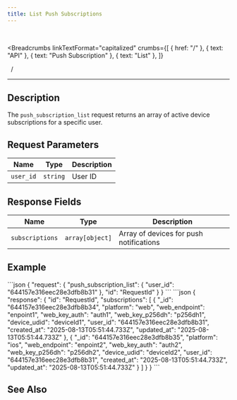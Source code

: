 ```yaml
---
title: List Push Subscriptions
---
```


<br />



<Breadcrumbs
  linkTextFormat="capitalized"
  crumbs={[
    { href: "/" },
    { text: "API" },
    { text: "Push Subscription" },
    { text: "List" },
  ]}
>
  <Icon slot="index" name="seti:powershell" />
  <span slot="separator">&nbsp;&nbsp;/&nbsp;</span>
</Breadcrumbs>

---


## Description

> <Badge text="wss" variant="tip" size="large" />
> <Badge text="push_subscription_list" size="large" />

The `push_subscription_list` request returns an array of active device subscriptions for a specific user.

## Request Parameters

| Name      | Type     | Description |
| --------- | -------- | ----------- |
| `user_id` | `string` | User ID     |

## Response Fields

| Name            | Type            | Description                             |
| --------------- | --------------- | --------------------------------------- |
| `subscriptions` | `array[object]` | Array of devices for push notifications |

## Example

<Tabs>
  <TabItem label="Request">
```json
{
  "request": {
    "push_subscription_list": {
      "user_id": "644157e316eec28e3dfb8b31"
    },
    "id": "RequestId"
  }
}
```
  </TabItem>  
</Tabs>

<Tabs>
  <TabItem label="Response">
```json
{
  "response": {
    "id": "RequestId",
    "subscriptions": [
      {
        "_id": "644157e316eec28e3dfb8b34",
        "platform": "web",
        "web_endpoint": "enpoint1",
        "web_key_auth": "auth1",
        "web_key_p256dh": "p256dh1",
        "device_udid": "deviceId1",
        "user_id": "644157e316eec28e3dfb8b31",
        "created_at": "2025-08-13T05:51:44.733Z",
        "updated_at": "2025-08-13T05:51:44.733Z"
      },
      {
        "_id": "644157e316eec28e3dfb8b35",
        "platform": "ios",
        "web_endpoint": "enpoint2",
        "web_key_auth": "auth2",
        "web_key_p256dh": "p256dh2",
        "device_udid": "deviceId2",
        "user_id": "644157e316eec28e3dfb8b31",
        "created_at": "2025-08-13T05:51:44.733Z",
        "updated_at": "2025-08-13T05:51:44.733Z"
      }
    ]
  }
}
```
  </TabItem>  
</Tabs>

## See Also

<LinkCard
  title="SAMA chat server API: Push Notifications"
  href="https://medium.com/sama-communications/sama-chat-server-api-push-notifications-7e904eb04a0c"
  description="Yes, you’ve heard this sound on your phone or other device many times. Nowadays, any application has notifications and..."
/>

<script
  src="https://giscus.app/client.js"
  data-repo="Oleksandr1414/cathedra-slytherin"
  data-repo-id="R_kgDOI8uafg"
  data-category="[ВВЕДІТЬ CATEGORY NAME]"
  data-category-id="[ВВЕДІТЬ CATEGORY ID]"
  data-mapping="pathname"
  data-strict="0"
  data-reactions-enabled="1"
  data-emit-metadata="0"
  data-input-position="bottom"
  data-theme="transparent_dark"
  data-lang="uk"
  crossorigin="anonymous"
  async
></script>
